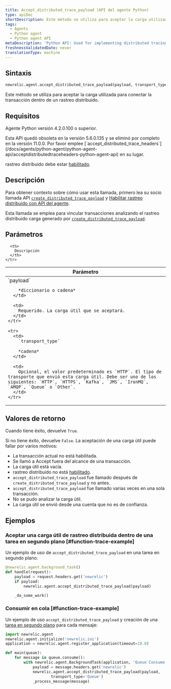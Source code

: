 ```yaml
---
title: Accept_distributed_trace_payload (API del agente Python)
type: apiDoc
shortDescription: Este método se utiliza para aceptar la carga utilizada para conectar la transacción dentro de un rastreo distribuido.
tags:
  - Agents
  - Python agent
  - Python agent API
metaDescription: 'Python API: Used for implementing distributed tracing.'
freshnessValidatedDate: never
translationType: machine
---
```


## Sintaxis

```py
newrelic.agent.accept_distributed_trace_payload(payload, transport_type='HTTP')
```

Este método se utiliza para aceptar la carga utilizada para conectar la transacción dentro de un rastreo distribuido.

## Requisitos

Agente Python versión 4.2.0.100 o superior.

<Callout variant="caution">
  Esta API quedó obsoleta en la versión 5.6.0.135 y se eliminó por completo en la versión 11.0.0. Por favor emplee [`accept_distributed_trace_headers`](/docs/agents/python-agent/python-agent-api/acceptdistributedtraceheaders-python-agent-api) en su lugar.
</Callout>

rastreo distribuido debe estar [habilitado](/docs/enable-distributed-tracing#python).

## Descripción

Para obtener contexto sobre cómo usar esta llamada, primero lea su socio llamada API [`create_distributed_trace_payload`](/docs/agents/python-agent/python-agent-api/legacy-apis-python-agent-api/createdistributedtracepayload-python-agent-api) y [Habilitar rastreo distribuido con API del agente](/docs/enable-distributed-tracing#agent-apis).

Esta llamada se emplea para vincular transacciones analizando el rastreo distribuido carga generado por [`create_distributed_trace_payload`](/docs/agents/python-agent/python-agent-api/legacy-apis-python-agent-api/createdistributedtracepayload-python-agent-api).

## Parámetros

<table>
  <thead>
    <tr>
      <th width="25%">
        Parámetro
      </th>

      <th>
        Descripción
      </th>
    </tr>
  </thead>

  <tbody>
    <tr>
      <td>
        `payload`

        *diccionario o cadena*
      </td>

      <td>
        Requerido. La carga útil que se aceptará.
      </td>
    </tr>

    <tr>
      <td>
        `transport_type`

        *cadena*
      </td>

      <td>
        Opcional, el valor predeterminado es `HTTP`. El tipo de transporte que envió esta carga útil. Debe ser uno de los siguientes: `HTTP`, `HTTPS`, `Kafka`, `JMS`, `IronMQ`, `AMQP`, `Queue` o `Other`.
      </td>
    </tr>
  </tbody>
</table>

## Valores de retorno

Cuando tiene éxito, devuelve `True`.

Si no tiene éxito, devuelve `False`. La aceptación de una carga útil puede fallar por varios motivos:

* La transacción actual no está habilitada.
* Se llamó a Accept fuera del alcance de una transacción.
* La carga útil está vacía.
* rastreo distribuido no está [habilitado](/docs/enable-distributed-tracing).
* `accept_distributed_trace_payload` fue llamado después de `create_distributed_trace_payload` y no antes.
* `accept_distributed_trace_payload` fue llamado varias veces en una sola transacción.
* No se pudo analizar la carga útil.
* La carga útil se envió desde una cuenta que no es de confianza.

## Ejemplos

### Aceptar una carga útil de rastreo distribuida dentro de una tarea en segundo plano [#function-trace-example]

Un ejemplo de uso de `accept_distributed_trace_payload` en una tarea en segundo plano:

```py
@newrelic.agent.background_task()
def handle(request):
    payload = request.headers.get('newrelic')
    if payload:
        newrelic.agent.accept_distributed_trace_payload(payload)

    _do_some_work()
```

### Consumir en cola [#function-trace-example]

Un ejemplo de uso `accept_distributed_trace_payload` y creación de una [tarea en segundo plano](/docs/agents/python-agent/supported-features/python-background-tasks) para cada mensaje:

```py
import newrelic.agent
newrelic.agent.initialize('newrelic.ini')
application = newrelic.agent.register_application(timeout=10.0)

def main(queue):
    for message in queue.consume():
        with newrelic.agent.BackgroundTask(application, 'Queue Consume'):
            payload = message.headers.get('newrelic')
            newrelic.agent.accept_distributed_trace_payload(payload,
                    transport_type='Queue')
            _process_message(message)
```